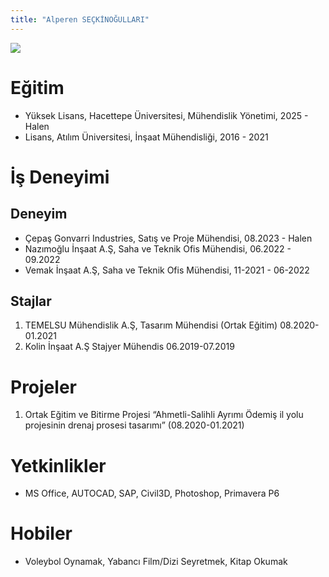 ```yaml
---
title: "Alperen SEÇKİNOĞULLARI"
---
```


![](/assets/images/alperen.jpg){fig-align="center"}

# Eğitim

-   Yüksek Lisans, Hacettepe Üniversitesi, Mühendislik Yönetimi, 2025 - Halen
-   Lisans, Atılım Üniversitesi, İnşaat Mühendisliği, 2016 - 2021

# İş Deneyimi

## Deneyim

-   Çepaş Gonvarri Industries, Satış ve Proje Mühendisi, 08.2023 - Halen
-   Nazımoğlu İnşaat A.Ş, Saha ve Teknik Ofis Mühendisi, 06.2022 - 09.2022
-   Vemak İnşaat A.Ş, Saha ve Teknik Ofis Mühendisi, 11-2021 - 06-2022

## Stajlar

1.  TEMELSU Mühendislik A.Ş, Tasarım Mühendisi (Ortak Eğitim) 08.2020-01.2021\
2.  Kolin İnşaat A.Ş Stajyer Mühendis 06.2019-07.2019     

# Projeler

1.  Ortak Eğitim ve Bitirme Projesi "Ahmetli-Salihli Ayrımı Ödemiş il yolu projesinin drenaj prosesi tasarımı" (08.2020-01.2021)

# Yetkinlikler

-   MS Office, AUTOCAD, SAP, Civil3D, Photoshop, Primavera P6

# Hobiler

-   Voleybol Oynamak, Yabancı Film/Dizi Seyretmek, Kitap Okumak
